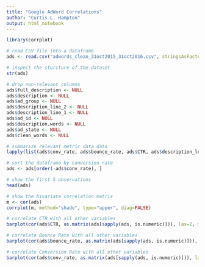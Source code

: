 ```yaml
---
title: "Google AdWord Correlations"
author: "Curtis L. Hampton"
output: html_notebook
---
```


```r
library(corrplot)
```

```r
# read CSV file into a dataframe
ads <- read.csv("adwords_clean_31oct2015_31oct2016.csv", stringsAsFactors = FALSE)
```

```r
# inspect the sturcture of the dataset
str(ads)
```

```r
# drop non-relevant columns
ads$full_description <- NULL
ads$description <- NULL
ads$ad_group <- NULL
ads$description_line_2 <- NULL
ads$description_line_1 <- NULL
ads$ad_id <- NULL
ads$description.words <- NULL
ads$ad_state <- NULL
ads$clean_words <- NULL
```

```r
# summarize relevant metric data data
lapply(list(ads$conv_rate, ads$bounce_rate, ads$CTR, ads$description_length), FUN=summary)
```

```r
# sort the dataframe by conversion rate
ads <- ads[order(-ads$conv_rate), ]
```

```r
# show the first 5 observations
head(ads)
```

```r
# show the bivariate correlation matrix
m <- cor(ads)
corrplot(m, method="shade", type="upper", diag=FALSE)
```

```r
# correlate CTR with all other variables
barplot(cor(ads$CTR, as.matrix(ads[sapply(ads, is.numeric)])), las=2, main="Click Through Rate (CTR) Correlations")
```

```r
# correlate Bounce Rate with all other variables
barplot(cor(ads$bounce_rate, as.matrix(ads[sapply(ads, is.numeric)])), las=2, main="Bounce Rate Correlations")
```

```r
# correlate Conversion Rate with all other variables
barplot(cor(ads$conv_rate, as.matrix(ads[sapply(ads, is.numeric)])), las=2, main="Conversion Rate Correlations")
```